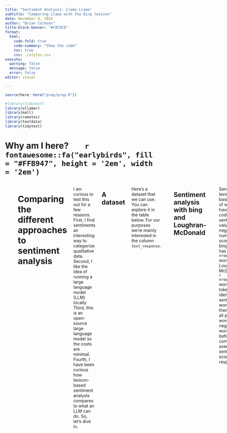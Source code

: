 ```yaml
---
title: "Sentiment Analysis: Llama Llama"
subtitle: "Comparing Llama with the Bing lexicon"
date: November 8, 2024
author: "Brian Calhoon"
title-block-banner: "#C9C9C9"
format:
  html:
    code-fold: true
    code-summary: "Show the code"
    toc: true
    css: ./styles.css
execute: 
  warning: false
  message: false
  error: false
editor: visual

---
```


```r
source(here::here("prep/prep.R"))

#library(tidytext)
library(ollamar)
library(mall)
library(remotes)
library(textdata)
library(tidytext)


```



# Why am I here?        `r fontawesome::fa("earlybirds", fill = "#FFB947", height = '2em', width = '2em')`

::::::: columns
:::: {.column width="20%"}
::: box-header
![](./humanslearning.png)
:::
::::

:::: {.column width="80%"}
::: box
::: box-header 

It might be because you are curious about sentiment analysis. This lesson will take an example dataframe that has a text field and compare the ability of Meta's LLama 3.2,  bing's lexicon, and Loughran-McDonald's lexicon at identifying positive and negative sentiments from short responses. This draws on the great work of Julia Silge and David Robinson [Text Mining with R](www.tidytextmining.com) for the lexicon-based sentiment analysis. For the Llama part of the analysis, the `ollama` and `mall` R packages do the heavy lifting with `mall` providing the tidy functions that are used to interact with the data. Thanks for learning with me today. Enjoy!
:::
::::
:::::::



# Comparing the different approaches to sentiment analysis

I am curious to test this out for a few reasons. First, I find sentiments an interesting way to categorize qualitative data. Second, I like the idea of running a large language model (LLM) locally. Third, this is an open-source large language model so the costs are minimal. Fourth, I have been curious how lexicon-based sentiment analysis compares to what an LLM can do. So, let's dive in. 


## A dataset

Here's a dataset that we can use. You can explore it in the table below. For our purposes we're mainly interested in the column `text_response`.

```r
df <- readxl::read_xlsx("C:/Users/Brian Calhoon/Documents/Shiny-sandbox/data/testdata2.xlsx")

DT::datatable(df, class = 'cell-border stripe', option = list(pageLength = 5), filter = "top")


```

## Sentiment analysis with bing and Loughran-McDonald


```r

bing <- tidytext::get_sentiments(lexicon = "bing")
loughran <- textdata::lexicon_loughran()


```

Sentiment lexicons are basically lists of words that have been coded with a sentiment value (positive, negative, or a number score). The bing lexicon has `r nrow(bing)` words and the Loughran-McDonald has `r nrow(loughran)` words. We can tokenize and identify the sentiment words and then quantify all positive words as 1 and negative words as -1 before computing an average sentiment score for each respondent.


```r

# data wrangling to get the bing sentiments object
bing_sents <- df |>
  dplyr::select(text_response) |> 
  dplyr::mutate(respondent = row_number()) |> 
  tidytext::unnest_tokens(word, text_response) |> 
  dplyr::inner_join(bing) |> 
  dplyr::mutate(value = case_when(sentiment == "positive" ~ 1
                               , sentiment == "negative" ~ -1)) |> 
      dplyr::group_by(respondent) |> 
      dplyr::summarize(score = mean(value))

# data wrangling to get the Loughran-McDonald sentiments object
loughran_sents <- df |>
  dplyr::select(text_response) |> 
  dplyr::mutate(respondent = row_number()) |> 
  tidytext::unnest_tokens(word, text_response) |> 
  dplyr::inner_join(loughran) |> 
  dplyr::mutate(value = case_when(sentiment == "positive" ~ 1
                               , sentiment == "negative" ~ -1)) |> 
      dplyr::group_by(respondent) |> 
      dplyr::summarize(score = mean(value))

```
:::

Then, we do a similar process using Llama, but we don't have to take an average score because the LLM provides its own rating of positive, negative, or neutral for each respondent. 

```r


mall::llm_use("ollama", "llama3.2", seed = 100, .cache = "_readme_cache")

llama_sents <- df |>
  dplyr::select(text_response) |> 
  dplyr::mutate(respondent = row_number()) |> 
  mall::llm_sentiment(col = text_response, options = c("positive",  "negative", "neutral")) |> 
  dplyr::mutate(value = case_when(.sentiment == "positive" ~ 1
                               , .sentiment == "negative" ~ -1
                               , .sentiment == "neutral" ~ 0)) 

```

## Comparing the outputs

To interpret the density plots for each model think of each point on the line representing that proportion of respondents (see the vertical axis). The Llama LLM identifies approximately a .58 proportion of respondents as being negative. This is more negative than the other two models, and in looking at the data, it appears to be more accurate as well.  

```r


markdown_text <- ggtext::element_markdown("The <span style = 'color:#00457C'> <b>bing<b></span> and <span style = 'color:#89C266;'> <b> Loughran-McDonald <b> </span> sentiment lexicons <br> miss the nuance of the language that the <span style = 'color:#FF7C48;'><b>Llama<b></span> <br> sentiment analysis captures.")

ggplot(bing_sents) +
  geom_vline(xintercept = 0, lwd = 2, color = "#7F7F7F", alpha = .3)+
  geom_density(aes(score), color = "#00457C", lwd = 1.5) +
  geom_density(data = loughran_sents, aes(score), color = "#89C266", lwd = 1.5) +
  geom_density(data = llama_sents, aes(value), color = "#FF7C48", lwd = 1.5) +
  geom_text(aes(x = .25, y = .5, label = "Neutral"), color = "#7F7F7F", vjust = .25, alpha = .3) +
  geom_segment(aes(x = .03, xend = .16, y = .45, yend = .49), color = "#7F7F7F", alpha = .3)+
  theme_minimal()+
  labs(title = "Comparison of sentiments with different methods", 
    subtitle = markdown_text,
    y = "Propotion of responses",
    x = "More negative           |           More positive") +
  theme(plot.title = element_text(size = 20, face = "bold", family = "Corbel"), 
    plot.subtitle = element_markdown(size = 16, family = "Corbel"),
    plot.title.position = "plot")
    #, axis.title.x = ggtext::element_markdown()
    #, axis.title.y = ggtext::element_markdown()
    #, axis.text.x = element_blank())


#fill = "#89C266"
#fill = "#FF7C48"
```